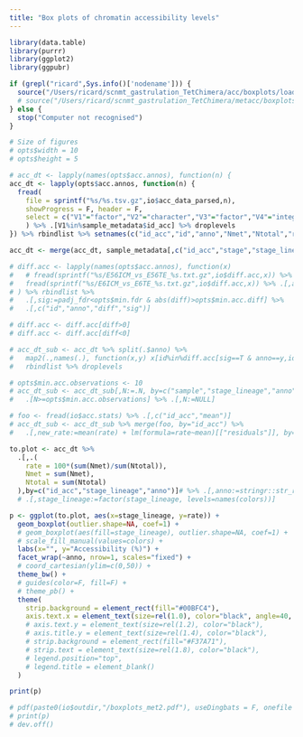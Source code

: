 ```yaml
---
title: "Box plots of chromatin accessibility levels"
---
```


```r
library(data.table)
library(purrr)
library(ggplot2)
library(ggpubr)
```

<!-- Define I/O and options -->
```r
if (grepl("ricard",Sys.info()['nodename'])) {
  source("/Users/ricard/scnmt_gastrulation_TetChimera/acc/boxplots/load_settings.R")
  # source("/Users/ricard/scnmt_gastrulation_TetChimera/metacc/boxplots/utils.R")
} else {
  stop("Computer not recognised")
}

# Size of figures
# opts$width = 10
# opts$height = 5
```

<!-- Load methylation data -->
```r
# acc_dt <- lapply(names(opts$acc.annos), function(n) {
acc_dt <- lapply(opts$acc.annos, function(n) {
  fread(
    file = sprintf("%s/%s.tsv.gz",io$acc_data_parsed,n),
    showProgress = F, header = F,
    select = c("V1"="factor","V2"="character","V3"="factor","V4"="integer","V5"="integer","V6"="integer")
    ) %>% .[V1%in%sample_metadata$id_acc] %>% droplevels
}) %>% rbindlist %>% setnames(c("id_acc","id","anno","Nmet","Ntotal","rate"))
```

<!-- Merge data with metadata -->
```r
acc_dt <- merge(acc_dt, sample_metadata[,c("id_acc","stage","stage_lineage")], by="id_acc")
```

<!-- Load results from the differential analysis -->
```r
# diff.acc <- lapply(names(opts$acc.annos), function(x)
#   # fread(sprintf("%s/E56ICM_vs_E56TE_%s.txt.gz",io$diff.acc,x)) %>% .[,anno:=as.factor(x)]
#   fread(sprintf("%s/E6ICM_vs_E6TE_%s.txt.gz",io$diff.acc,x)) %>% .[,anno:=as.factor(x)]
# ) %>% rbindlist %>%
#   .[,sig:=padj_fdr<opts$min.fdr & abs(diff)>opts$min.acc.diff] %>%
#   .[,c("id","anno","diff","sig")]
```

<!-- Subset data using the significant hits -->

```r
# diff.acc <- diff.acc[diff>0]
# diff.acc <- diff.acc[diff<0]

# acc_dt_sub <- acc_dt %>% split(.$anno) %>%
#   map2(.,names(.), function(x,y) x[id%in%diff.acc[sig==T & anno==y,id]]) %>%
#   rbindlist %>% droplevels
```

<!-- Filter by minimum number of measurements per cell -->
```r
# opts$min.acc.observations <- 10
# acc_dt_sub <- acc_dt_sub[,N:=.N, by=c("sample","stage_lineage","anno")] %>%
#   .[N>=opts$min.acc.observations] %>% .[,N:=NULL]
```

<!-- Regress out differences in global methylation or accessibility rate -->
```r
# foo <- fread(io$acc.stats) %>% .[,c("id_acc","mean")]
# acc_dt_sub <- acc_dt_sub %>% merge(foo, by="id_acc") %>%
#   .[,new_rate:=mean(rate) + lm(formula=rate~mean)[["residuals"]], by=c("id","anno")]
```

<!-- Boxplots with methylation rate per genomic context and stage_lineage -->

```r
to.plot <- acc_dt %>%
  .[,.(
    rate = 100*(sum(Nmet)/sum(Ntotal)), 
    Nmet = sum(Nmet), 
    Ntotal = sum(Ntotal)
  ),by=c("id_acc","stage_lineage","anno")]# %>% .[,anno:=stringr::str_replace_all(anno,opts$acc.annos)]
  # .[,stage_lineage:=factor(stage_lineage, levels=names(colors))]
```

```r
p <- ggplot(to.plot, aes(x=stage_lineage, y=rate)) +
  geom_boxplot(outlier.shape=NA, coef=1) +
  # geom_boxplot(aes(fill=stage_lineage), outlier.shape=NA, coef=1) +
  # scale_fill_manual(values=colors) +
  labs(x="", y="Accessibility (%)") +
  facet_wrap(~anno, nrow=1, scales="fixed") +
  # coord_cartesian(ylim=c(0,50)) +
  theme_bw() +
  # guides(color=F, fill=F) +
  # theme_pb() +
  theme(
    strip.background = element_rect(fill="#00BFC4"),
    axis.text.x = element_text(size=rel(1.0), color="black", angle=40, vjust=1, hjust=1),
    # axis.text.y = element_text(size=rel(1.2), color="black"),
    # axis.title.y = element_text(size=rel(1.4), color="black"),
    # strip.background = element_rect(fill="#F37A71"),
    # strip.text = element_text(size=rel(1.8), color="black"),
    # legend.position="top",
    # legend.title = element_blank()
  )

print(p)

# pdf(paste0(io$outdir,"/boxplots_met2.pdf"), useDingbats = F, onefile = F, width=14, height=6)
# print(p)
# dev.off()
```
